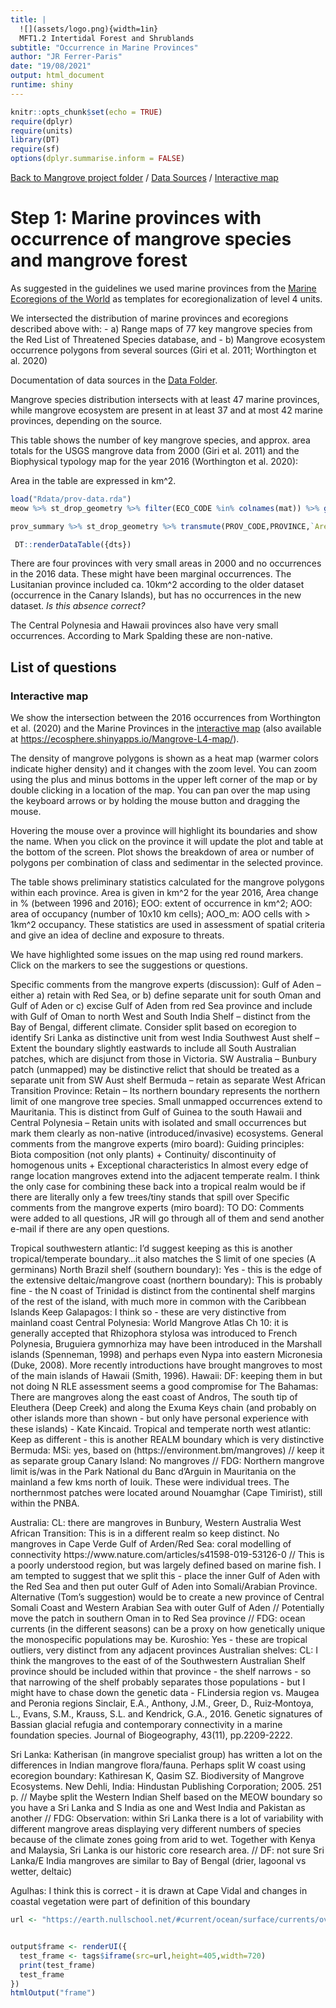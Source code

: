 ```yaml
---
title: |
  ![](assets/logo.png){width=1in}
  MFT1.2 Intertidal Forest and Shrublands
subtitle: "Occurrence in Marine Provinces"
author: "JR Ferrer-Paris"
date: "19/08/2021"
output: html_document
runtime: shiny
---
```


```r
knitr::opts_chunk$set(echo = TRUE)
require(dplyr)
require(units)
library(DT)
require(sf)
options(dplyr.summarise.inform = FALSE)

```
[Back to Mangrove project folder](/Mangroves/) / [Data Sources](/MangrovesData/) / [Interactive map](/MangrovesMap/)

# Step 1: Marine provinces with occurrence of mangrove species and mangrove forest

As suggested in the guidelines we used marine provinces from the [Marine Ecoregions of the World](/MangrovesData/MEOW-ecoregions.Rmd) as templates for ecoregionalization of level 4 units.

We intersected the distribution of marine provinces and ecoregions described above with:
- a) Range maps of 77 key mangrove species from the Red List of Threatened Species database, and
- b) Mangrove ecosystem occurrence polygons from several sources (Giri et al. 2011; Worthington et al. 2020)

Documentation of data sources in the [Data Folder](/MangrovesData/).

Mangrove species distribution intersects with at least 47 marine provinces, while mangrove ecosystem are present in at least 37 and at most 42 marine provinces, depending on the source.

This table shows the number of key mangrove species, and approx. area totals for the USGS mangrove data from 2000 (Giri et al. 2011) and the Biophysical typology map for the year 2016 (Worthington et al. 2020):

Area in the table are expressed in km^2.

```r
load("Rdata/prov-data.rda")
meow %>% st_drop_geometry %>% filter(ECO_CODE %in% colnames(mat)) %>% group_by(PROVINCE) %>% summarise(`Nr. of ecoregions`=n_distinct(ECO_CODE))

prov_summary %>% st_drop_geometry %>% transmute(PROV_CODE,PROVINCE,`Area 2020`=area_2020 %>% set_units('km^2') %>% round(2),`Area 2016`=radius %>% set_units('m^2') %>% set_units('km^2') %>%  round(2)) -> dts

 DT::renderDataTable({dts})
```

There are four provinces with very small areas in 2000 and no occurrences in the 2016 data. These might have been marginal occurrences. The Lusitanian province included ca. 10km^2 according to the older dataset (occurrence in the Canary Islands), but has no occurrences in the new dataset. *Is this absence correct?*

The Central Polynesia and Hawaii provinces also have very small occurrences. According to Mark Spalding these are non-native.

## List of questions

### Interactive map

We show the intersection between the 2016 occurrences from Worthington et al. (2020) and the Marine Provinces in the [interactive map](/MangrovesMap/) (also available at <https://ecosphere.shinyapps.io/Mangrove-L4-map/>).

The density of mangrove polygons is shown as a heat map (warmer colors indicate higher density) and it changes with the zoom level. You can zoom using the plus and minus bottoms in the upper left corner of the map or by double clicking in a location of the map. You can pan over the map using the keyboard arrows or by holding the mouse button and dragging the mouse.

Hovering the mouse over a province will highlight its boundaries and show the name. When you click on the province it will update the plot and table at the bottom of the screen. Plot shows the breakdown of area or number of polygons per combination of class and sedimentar in the selected province.

The table shows preliminary statistics calculated for the mangrove polygons within each province. Area is given in km^2 for the year 2016, Area change in % (between 1996 and 2016); EOO: extent of occurrence in km^2; AOO: area of occupancy (number of 10x10 km cells); AOO_m: AOO cells with > 1km^2 occupancy. These statistics are used in assessment of spatial criteria and give an idea of decline and exposure to threats.

We have highlighted some issues on the map using red round markers. Click on the markers to see the suggestions or questions.


Specific comments from the mangrove experts (discussion):
Gulf of Aden – either a) retain with Red Sea, or b) define separate unit for south Oman and Gulf of Aden or c) excise Gulf of Aden from red Sea province and include with Gulf of Oman to north
West and South India Shelf – distinct from the Bay of Bengal, different climate. Consider split based on ecoregion to identify Sri Lanka as distinctive unit from west India
Southwest Aust shelf – Extent the boundary slightly eastwards to include all South Australian patches, which are disjunct from those in Victoria.
SW Australia – Bunbury patch (unmapped) may be distinctive relict that should be treated as a separate unit from SW Aust shelf
Bermuda – retain as separate
West African Transition Province: Retain – Its northern boundary represents the northern limit of one mangrove tree species. Small unmapped occurrences extend to Mauritania. This is distinct from Gulf of Guinea to the south
Hawaii and Central Polynesia – Retain units with isolated and small occurrences but mark them clearly as non-native (introduced/invasive) ecosystems.
General comments from the mangrove experts (miro board):
Guiding principles: Biota composition (not only plants) + Continuity/ discontinuity of homogenous units + Exceptional characteristics
In almost every edge of range location mangroves extend into the adjacent temperate realm. I think the only case for combining these back into a tropical realm would be if there are literally only a few trees/tiny stands that spill over
Specific comments from the mangrove experts (miro board):
TO DO: Comments were added to all questions, JR will go through all of them and send another e-mail if there are any open questions.

Tropical southwestern atlantic: I'd suggest keeping as this is another tropical/temperate boundary...it also matches the S limit of one species (A germinans)
North Brazil shelf (southern boundary): Yes - this is the edge of the extensive deltaic/mangrove coast (northern boundary): This is probably fine - the N coast of Trinidad is distinct from the continental shelf margins of the rest of the island, with much more in common with the Caribbean Islands
Keep Galapagos: I think so - these are very distinctive from mainland coast
Central Polynesia: World Mangrove Atlas Ch 10: it is generally accepted that Rhizophora stylosa was introduced to French Polynesia, Bruguiera gymnorhiza may have been introduced in the Marshall islands (Spenneman, 1998) and perhaps even Nypa into eastern Micronesia (Duke, 2008). More recently introductions have brought mangroves to most of the main islands of Hawaii (Smith, 1996).
Hawaii: DF: keeping them in but not doing N RLE assessment seems a good compromise
for The Bahamas: There are mangroves along the east coast of Andros, The south tip of Eleuthera (Deep Creek) and along the Exuma Keys chain (and probably on other islands more than shown - but only have personal experience with these islands) - Kate Kincaid.
Tropical and temperate north west atlantic: Keep as different - this is another REALM boundary which is very distinctive
Bermuda: MSi: yes, based on  (https://environment.bm/mangroves) // keep it as separate group
Canary Island: No mangroves  // FDG: Northern mangrove limit is/was in the Park National du Banc d'Arguin  in Mauritania on the mainland a few kms north of Iouik. These were individual trees. The northernmost patches were located around Nouamghar (Cape Timirist), still within the PNBA.

Australia: CL: there are mangroves in Bunbury, Western Australia
West African Transition: This is in a different realm so keep distinct. No mangroves in Cape Verde
Gulf of Arden/Red Sea: coral modelling of connectivity https://www.nature.com/articles/s41598-019-53126-0 // This is a poorly understood region, but was largely defined based on marine fish. I am tempted to suggest that we split this - place the inner Gulf of Aden with the Red Sea and then put outer Gulf of Aden into Somali/Arabian Province. Alternative (Tom's suggestion) would be to create a new province of Central Somali Coast and Western Arabian Sea with outer Gulf of Aden // Potentially move the patch in southern Oman in to Red Sea province // FDG: ocean currents (in the different seasons) can be a proxy on how genetically unique the monospecific populations may be.
Kuroshio: Yes - these are tropical outliers, very distinct from any adjacent provinces
Australian shelves: CL: I think the mangroves to the east of of the Southwestern Australian Shelf  province should be included within that province - the shelf narrows - so that narrowing of the shelf probably separates those populations - but I might have to chase down the genetic data - FLindersia region vs. Maugea and Peronia regions  Sinclair, E.A., Anthony, J.M., Greer, D., Ruiz‐Montoya, L., Evans, S.M., Krauss, S.L. and Kendrick, G.A., 2016. Genetic signatures of Bassian glacial refugia and contemporary connectivity in a marine foundation species. Journal of Biogeography, 43(11), pp.2209-2222.


Sri Lanka: Katherisan (in mangrove specialist group) has written a lot on the differences in Indian mangrove flora/fauna. Perhaps split W coast using ecoregion boundary: Kathiresan K, Qasim SZ. Biodiversity of Mangrove Ecosystems. New Dehli, India: Hindustan Publishing Corporation; 2005. 251 p. // Maybe split the Western Indian Shelf based on the MEOW boundary so you have a Sri Lanka and S India as one and West India and Pakistan as another // FDG: Observation: within Sri Lanka there is a lot of variability with different mangrove areas displaying very different numbers of species because of the climate zones going from arid to wet. Together with Kenya and Malaysia, Sri Lanka is our historic core research area. // DF: not sure Sri Lanka/E India mangroves are similar to Bay of Bengal (drier, lagoonal vs wetter, deltaic)

Agulhas: I think this is correct - it is drawn at Cape Vidal and changes in coastal vegetation were part of definition of this boundary





```r
url <- "https://earth.nullschool.net/#current/ocean/surface/currents/overlay=sea_surface_temp/orthographic=-310.42,10.36,1280/loc=48.500,12.665"


output$frame <- renderUI({
  test_frame <- tags$iframe(src=url,height=405,width=720)
  print(test_frame)
  test_frame
})
htmlOutput("frame")
```
